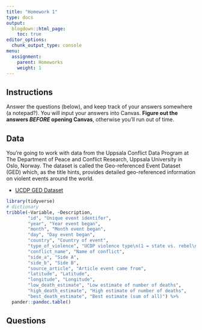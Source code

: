 ```yaml
---
title: "Homework 1"
type: docs
output:
  blogdown::html_page:
    toc: true
editor_options: 
  chunk_output_type: console
menu:
  assignment:
    parent: Homeworks
    weight: 1
---
```




## Instructions



Answer the questions (below), and keep track of your answers somewhere (a notepad?). You will input your answers into Canvas. **Figure out the answers *BEFORE* opening Canvas**, otherwise you'll run out of time. 



## Data


You're going to work with data from the Uppsala Conflict Data Program at The Department of Peace and Conflict Research, Uppsala University in Oslo, Norway. The dataset is called the Geo-referenced Event Dataset (GED) which, as the title hints, provides detailed geo-referenced information on violent events around the world. 

- <i class="fas fa-download"></i> [UCDP GED Dataset](https://www.dropbox.com/s/erpkt3kar4moa93/ucdp-ged.csv?dl=1)


```r
library(tidyverse)
# dictionary
tribble(~Variable, ~Description, 
        "id", "Unique event identifer",
        "year", "Year event began",
        "month", "Month event began",
        "day", "Day event began",
        "country", "Country of event",
        "type_of_violence", "UCDP violence type\n(1 = state vs. rebel\n2 = rebel vs. rebel\n3 = violence against civilians)",
        "conflict_name", "Name of conflict",
        "side_a", "Side A",
        "side_b", "Side B",
        "source_article", "Article event came from",
        "latitude", "Latitude",
        "longitude", "Longitude",
        "low_death_estimate", "Low estimate of number of deaths",
        "high_death_estimate", "High estimate of number of deaths",
        "best_death_estimate", "Best estimate (sum of all)") %>% 
  pander::pandoc.table()

```



## Questions




